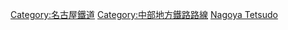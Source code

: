 [[Category:名古屋鐵道|Category:名古屋鐵道]]
[[Category:中部地方鐵路路線|Category:中部地方鐵路路線]]
[[Category:日本各公司鐵路線|Nagoya Tetsudo]]